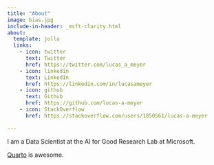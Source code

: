 ```yaml
---
title: "About"
image: bias.jpg
include-in-header: _msft-clarity.html
about:
  template: jolla
  links:
    - icon: twitter
      text: Twitter
      href: https://twitter.com/lucas_a_meyer
    - icon: linkedin
      text: LinkedIn
      href: https://linkedin.com/in/lucasameyer
    - icon: github
      text: Github
      href: https://github.com/lucas-a-meyer
    - icon: StackOverflow
      href: https://stackoverflow.com/users/1850561/lucas-a-meyer

---
```

I am a Data Scientist at the AI for Good Research Lab at Microsoft. 

[Quarto](https://quarto.org) is awesome.